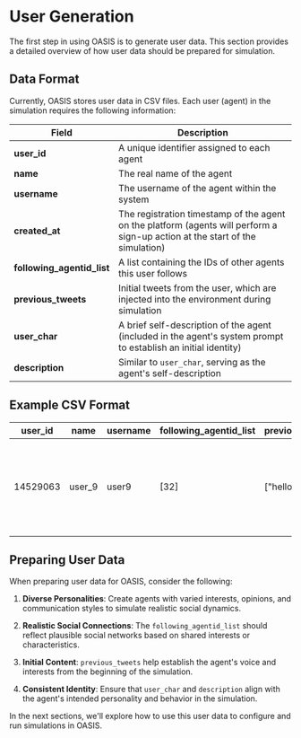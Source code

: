 # User Generation

The first step in using OASIS is to generate user data. This section provides a detailed overview of how user data should be prepared for simulation.

## Data Format

Currently, OASIS stores user data in CSV files. Each user (agent) in the simulation requires the following information:

| Field | Description |
|-------|-------------|
| **user_id** | A unique identifier assigned to each agent |
| **name** | The real name of the agent |
| **username** | The username of the agent within the system |
| **created_at** | The registration timestamp of the agent on the platform (agents will perform a sign-up action at the start of the simulation) |
| **following_agentid_list** | A list containing the IDs of other agents this user follows |
| **previous_tweets** | Initial tweets from the user, which are injected into the environment during simulation |
| **user_char** | A brief self-description of the agent (included in the agent's system prompt to establish an initial identity) |
| **description** | Similar to `user_char`, serving as the agent's self-description |

## Example CSV Format

| user_id | name | username | following_agentid_list | previous_tweets | user_char | description |
|---------|------|----------|------------------------|-----------------|-----------|-------------|
| 14529063 | user_9 | user9 | [32] | ["hello world"] | Beach bum, web developer, nerd 🤓, crocheter, avid reader 📚, a singer in the shower, a notorious heart breaker. I blog about books @ https://t.co/JjnKtEnq4R | Beach bum, web developer, nerd 🤓, crocheter, avid reader 📚, a singer in the shower, a notorious heart breaker. I blog about books @ https://t.co/JjnKtEnq4R |

## Preparing User Data

When preparing user data for OASIS, consider the following:

1. **Diverse Personalities**: Create agents with varied interests, opinions, and communication styles to simulate realistic social dynamics.

2. **Realistic Social Connections**: The `following_agentid_list` should reflect plausible social networks based on shared interests or characteristics.

3. **Initial Content**: `previous_tweets` help establish the agent's voice and interests from the beginning of the simulation.

4. **Consistent Identity**: Ensure that `user_char` and `description` align with the agent's intended personality and behavior in the simulation.

In the next sections, we'll explore how to use this user data to configure and run simulations in OASIS.